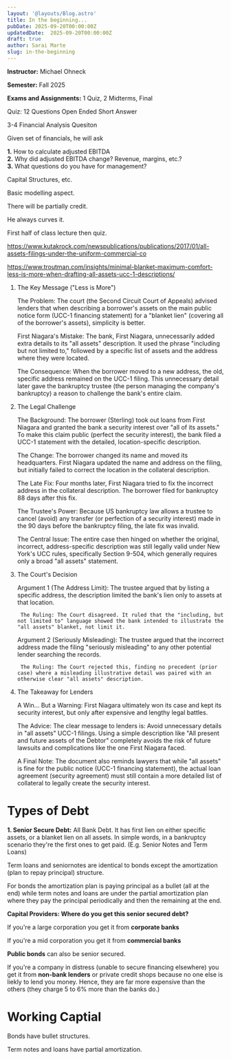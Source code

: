 ```yaml
---
layout: '@layouts/Blog.astro'
title: In the beginning...
pubDate: 2025-09-20T00:00:00Z 
updatedDate:  2025-09-20T00:00:00Z 
draft: true
author: Sarai Marte
slug: in-the-beginning
---
```


**Instructor:** Michael Ohneck

**Semester:** Fall 2025 

**Exams and Assignments:** 1 Quiz, 2 Midterms, Final

Quiz: 12 Questions Open Ended Short Answer 

3-4 Financial Analysis Quesiton 

Given set of financials, he will ask 

**1.** How to calculate adjusted EBITDA   
**2.** Why did adjusted EBITDA change? Revenue, margins, etc.?   
**3.** What questions do you have for management?  

Capital Structures, etc. 

Basic modelling aspect. 

There will be partially credit. 

He always curves it.  

First half of class lecture then quiz. 

https://www.kutakrock.com/newspublications/publications/2017/01/all-assets-filings-under-the-uniform-commercial-co

https://www.troutman.com/insights/minimal-blanket-maximum-comfort-less-is-more-when-drafting-all-assets-ucc-1-descriptions/

1. The Key Message ("Less is More")

    The Problem: The court (the Second Circuit Court of Appeals) advised lenders that when describing a borrower's assets on the main public notice form (UCC-1 financing statement) for a "blanket lien" (covering all of the borrower's assets), simplicity is better.

    First Niagara's Mistake: The bank, First Niagara, unnecessarily added extra details to its "all assets" description. It used the phrase "including but not limited to," followed by a specific list of assets and the address where they were located.

    The Consequence: When the borrower moved to a new address, the old, specific address remained on the UCC-1 filing. This unnecessary detail later gave the bankruptcy trustee (the person managing the company's bankruptcy) a reason to challenge the bank's entire claim.

2. The Legal Challenge

    The Background: The borrower (Sterling) took out loans from First Niagara and granted the bank a security interest over "all of its assets." To make this claim public (perfect the security interest), the bank filed a UCC-1 statement with the detailed, location-specific description.

    The Change: The borrower changed its name and moved its headquarters. First Niagara updated the name and address on the filing, but initially failed to correct the location in the collateral description.

    The Late Fix: Four months later, First Niagara tried to fix the incorrect address in the collateral description. The borrower filed for bankruptcy 88 days after this fix.

    The Trustee's Power: Because US bankruptcy law allows a trustee to cancel (avoid) any transfer (or perfection of a security interest) made in the 90 days before the bankruptcy filing, the late fix was invalid.

    The Central Issue: The entire case then hinged on whether the original, incorrect, address-specific description was still legally valid under New York's UCC rules, specifically Section 9-504, which generally requires only a broad "all assets" statement.

3. The Court's Decision

    Argument 1 (The Address Limit): The trustee argued that by listing a specific address, the description limited the bank's lien only to assets at that location.

        The Ruling: The Court disagreed. It ruled that the "including, but not limited to" language showed the bank intended to illustrate the "all assets" blanket, not limit it.

    Argument 2 (Seriously Misleading): The trustee argued that the incorrect address made the filing "seriously misleading" to any other potential lender searching the records.

        The Ruling: The Court rejected this, finding no precedent (prior case) where a misleading illustrative detail was paired with an otherwise clear "all assets" description.

4. The Takeaway for Lenders

    A Win... But a Warning: First Niagara ultimately won its case and kept its security interest, but only after expensive and lengthy legal battles.

    The Advice: The clear message to lenders is: Avoid unnecessary details in "all assets" UCC-1 filings. Using a simple description like "All present and future assets of the Debtor" completely avoids the risk of future lawsuits and complications like the one First Niagara faced.

    A Final Note: The document also reminds lawyers that while "all assets" is fine for the public notice (UCC-1 financing statement), the actual loan agreement (security agreement) must still contain a more detailed list of collateral to legally create the security interest.

# Types of Debt 

**1. Senior Secure Debt:** All Bank Debt. It has first lien on either specific assets, or a blanket lien on all assets. In simple words, in a bankruptcy scenario they're the first ones to get paid.  (E.g. Senior Notes and Term Loans)

Term loans and seniornotes are identical to bonds except the amortization (plan to repay principal) structure.

For bonds the amortization plan is paying principal as a bullet (all at the end) while term notes and loans are under the partial amortization plan where they pay the principal periodically and then the remaining at the end.  

**Capital Providers: Where do you get this senior secured debt?**   

If you're a large corporation you get it from **corporate banks** 

If you're a mid corporation you get it from **commercial banks** 

**Public bonds** can also be senior secured.

If you're a company in distress (unable to secure financing elsewhere) you get it from **non-bank lenders** or private credit shops because no one else is liekly to lend you money. Hence, they are far more expensive than the others (they charge 5 to 6% more than the banks do.)

# Working Captial 



Bonds have bullet structures. 

Term notes and loans have partial amortization. 